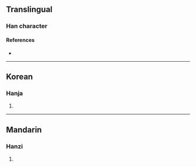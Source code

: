 {{character info}}
==Translingual==

===Han character===
{{Han char|rn=30|rad=口|as=05|sn=8|four=|canj=RHSN,RISN|ids=⿰口戹}}

====References====
* {{Han ref|kx=0181.200|dkj=03425|dj=0399.270|hdz=10608.090|uh=545D|ud=21597}}

----

==Korean==

===Hanja===
{{ko-hanja|hangeul=액|rv=aek|mr=aek|y=ayk}}

# {{rfdef|ko|sort=口05}}

----

==Mandarin==

===Hanzi===
{{cmn-hanzi|pin=[[è]] ([[e4]])|wg=o<sup>4</sup>}}

# {{rfdef|cmn|sort=口05}}